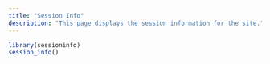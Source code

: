 ```yaml
---
title: "Session Info"
description: "This page displays the session information for the site."
---
```


```r
library(sessioninfo)
session_info()
```
